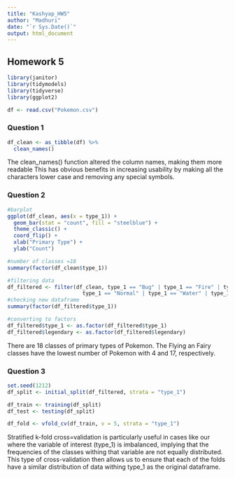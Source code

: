 ```yaml
---
title: "Kashyap_HW5"
author: "Madhuri"
date: "`r Sys.Date()`"
output: html_document
---
```


## Homework 5

```r
library(janitor)
library(tidymodels)
library(tidyverse)
library(ggplot2)

df <- read.csv("Pokemon.csv")
```


### Question 1

```r
df_clean <- as_tibble(df) %>% 
  clean_names()
```

The clean_names() function altered the column names, making them more readable This has obvious benefits in increasing usability by making all the characters lower case and removing any special symbols.


### Question 2

```r
#barplot
ggplot(df_clean, aes(x = type_1)) +
  geom_bar(stat = "count", fill = "steelblue") +
  theme_classic() +
  coord_flip() +
  xlab("Primary Type") +
  ylab("Count") 

#number of classes =18
summary(factor(df_clean$type_1))

#filtering data
df_filtered <- filter(df_clean, type_1 == "Bug" | type_1 == "Fire" | type_1 == "Grass" |
                        type_1 == "Normal" | type_1 == "Water" | type_1 == "Psychic")
#checking new dataframe
summary(factor(df_filtered$type_1))

#converting to factors
df_filtered$type_1 <- as.factor(df_filtered$type_1)
df_filtered$legendary <- as.factor(df_filtered$legendary)
```


There are 18 classes of primary types of Pokemon.
The Flying an Fairy classes have the lowest number of Pokemon with 4 and 17, respectively.


### Question 3

```r
set.seed(1212)
df_split <- initial_split(df_filtered, strata = "type_1")

df_train <- training(df_split)
df_test <- testing(df_split)

df_fold <- vfold_cv(df_train, v = 5, strata = "type_1")
```


Stratified k-fold cross=validation is particularly useful in cases like our where the variable of interest (type_1) is imbalanced, implying that the frequencies of the classes withing that variable are not equally distributed. This type of cross-validation then allows us to ensure that each of the folds have a similar distribution of data withing type_1 as the original dataframe.
